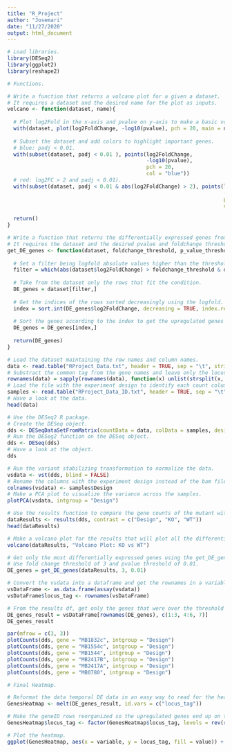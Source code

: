 ```yaml
---
title: "R_Project"
author: "Josemari"
date: "11/27/2020"
output: html_document
---
```


```R
# Load libraries.
library(DESeq2)
library(ggplot2)
library(reshape2)
```

```r
# Functions.

# Write a function that returns a volcano plot for a given a dataset.
# It requires a dataset and the desired name for the plot as inputs.
volcano <- function(dataset, name){
  
  # Plot log2Fold in the x-axis and pvalue on y-axis to make a basic volcano plot.
  with(dataset, plot(log2FoldChange, -log10(pvalue), pch = 20, main = name, xlim = c(-4, 4)))
  
  # Subset the dataset and add colors to highlight important genes.
  # blue: padj < 0.01.
  with(subset(dataset, padj < 0.01 ), points(log2FoldChange,
                                             -log10(pvalue),
                                             pch = 20,
                                             col = "blue"))
  # red: log2FC > 2 and padj < 0.01).
  with(subset(dataset, padj < 0.01 & abs(log2FoldChange) > 2), points(log2FoldChange,
                                                                      -log10(pvalue),
                                                                      pch = 20,
                                                                      col = "red"))
  
  return()
}

# Write a function that returns the differentially expressed genes from a dataset.
# It requires the dataset and the desired pvalue and foldchange thresholds as inputs.
get_DE_genes <- function(dataset, foldchange_threshold, p_value_threshold){
  
  # Set a filter being logfold absolute values higher than the threshold and p value lower than threshold.
  filter = which(abs(dataset$log2FoldChange) > foldchange_threshold & dataset$padj < p_value_threshold)
  
  # Take from the dataset only the rows that fit the condition.
  DE_genes = dataset[filter,]
  
  # Get the indices of the rows sorted decreasingly using the logfold.
  index = sort.int(DE_genes$log2FoldChange, decreasing = TRUE, index.return = TRUE)$ix
  
  # Sort the genes according to the index to get the upregulated genes  at the top.
  DE_genes = DE_genes[index,]
  
  return(DE_genes)
}
```

```r
# Load the dataset maintaining the row names and column names.
data <- read.table("RProject_Data.txt", header = TRUE, sep = "\t", stringsAsFactors = FALSE, row.names = 1)
# Substract the common tag from the gene names and leave only the locus_tag, which is unique to each gene.
rownames(data) = sapply(rownames(data), function(x) unlist(strsplit(x, "_"))[2])
# Load the file with the experiment design to identify each count column with its sample type.
samples <- read.table("RProject_Data_ID.txt", header = TRUE, sep = "\t", stringsAsFactors = FALSE)
# Have a look at the data.
head(data)
```

```r
# Use the DESeq2 R package.
# Create the DESeq object.
dds <- DESeqDataSetFromMatrix(countData = data, colData = samples, design =~ Design)
# Run the DESeg2 function on the DESeq object.
dds <- DESeq(dds)
# Have a look at the object.
dds
```

```r
# Run the variant stabilizing transformation to normalize the data.
vsdata <- vst(dds, blind = FALSE)
# Rename the columns with the experiment design instead of the bam file names.
colnames(vsdata) <- samples$Design
# Make a PCA plot to visualize the variance across the samples.
plotPCA(vsdata, intgroup = "Design")
```

```r
# Use the results function to compare the gene counts of the mutant with the wild type.
dataResults <- results(dds, contrast = c("Design", "KO", "WT"))
head(dataResults)
```

```r
# Make a volcano plot for the results that will plot all the differentially expressed genes.
volcano(dataResults, "Volcano Plot: KO vs WT")
```

```r
# Get only the most differentially expressed genes using the get_DE_genes() function.
# Use fold change threshold of 3 and pvalue threshold of 0.01.
DE_genes = get_DE_genes(dataResults, 3, 0.01)

# Convert the vsdata into a dataframe and get the rownames in a variable.
vsDataFrame <- as.data.frame(assay(vsdata))
vsDataFrame$locus_tag <- rownames(vsDataFrame)

# From the results df, get only the genes that were over the threshold conditions we set up previously.
DE_genes_result = vsDataFrame[rownames(DE_genes), c(1:3, 4:6, 7)]
DE_genes_result
```

```r
par(mfrow = c(3, 3))
plotCounts(dds, gene = "MB1832c", intgroup = "Design")
plotCounts(dds, gene = "MB1554c", intgroup = "Design")
plotCounts(dds, gene = "MB1544", intgroup = "Design")
plotCounts(dds, gene = "MB2417B", intgroup = "Design")
plotCounts(dds, gene = "MB2417A", intgroup = "Design")
plotCounts(dds, gene = "MB0780", intgroup = "Design")
```

```r
# Final Heatmap.

# Reformat the data temporal DE data in an easy way to read for the heatmap.
GenesHeatmap <- melt(DE_genes_result, id.vars = c("locus_tag"))

# Make the geneID rows reorganized so the upregulated genes end up on top.
GenesHeatmap$locus_tag <- factor(GenesHeatmap$locus_tag, levels = rev(rownames(DE_genes)))

# Plot the heatmap.
ggplot(GenesHeatmap, aes(x = variable, y = locus_tag, fill = value)) + geom_tile() + xlab("Samples") + ylab("locus_tag") + ggtitle("KO vs WT") + theme(legend.title = element_text(size = 9), plot.title = element_text(size = 12), axis.title = element_text(size = 10, face = "bold"), axis.text.y = element_text(size = 8), axis.text.x = element_text(angle = 65, hjust = 1)) + labs(fill = "Reads")

```
